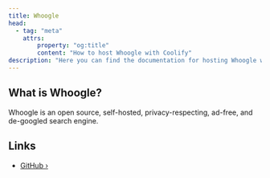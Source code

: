 ```yaml
---
title: Whoogle
head:
  - tag: "meta"
    attrs:
        property: "og:title"
        content: "How to host Whoogle with Coolify"
description: "Here you can find the documentation for hosting Whoogle with Coolify."
---
```



<Badge text="One-click setup." variant="note" size="large" />

## What is Whoogle?

Whoogle is an open source, self-hosted, privacy-respecting, ad-free, and de-googled search engine.

## Links

- [GitHub ›](https://github.com/benbusby/whoogle-search)
